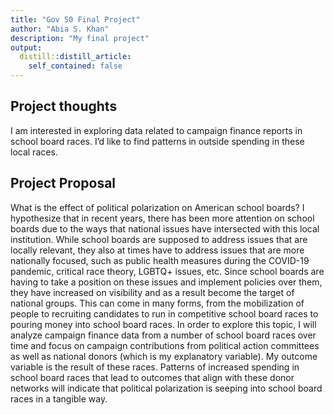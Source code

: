 ```yaml
---
title: "Gov 50 Final Project"
author: "Abia S. Khan"
description: "My final project"
output:
  distill::distill_article:
    self_contained: false
---
```




## Project thoughts

I am interested in exploring data related to campaign finance reports in school board races. I'd like to find patterns in outside spending in these local races.

## Project Proposal

What is the effect of political polarization on American school boards? I hypothesize that in recent years, there has been more attention on school boards due to the ways that national issues have intersected with this local institution. While school boards are supposed to address issues that are locally relevant, they also at times have to address issues that are more nationally focused, such as public health measures during the COVID-19 pandemic, critical race theory, LGBTQ+ issues, etc. Since school boards are having to take a position on these issues and implement policies over them, they have increased on visibility and as a result become the target of national groups. This can come in many forms, from the mobilization of people to recruiting candidates to run in competitive school board races to pouring money into school board races. In order to explore this topic, I will analyze campaign finance data from a number of school board races over time and focus on campaign contributions from political action committees as well as national donors (which is my explanatory variable). My outcome variable is the result of these races. Patterns of increased spending in school board races that lead to outcomes that align with these donor networks will indicate that political polarization is seeping into school board races in a tangible way.